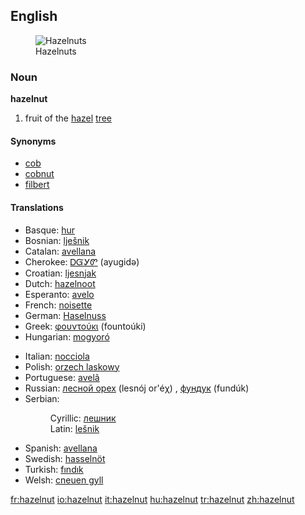 ==English==
[[Image:Hazelnuts.jpg|thumb|Hazelnuts]]
===Noun===
'''hazelnut'''

# fruit of the [[hazel]] [[tree]]

====Synonyms====
*[[cob]]
*[[cobnut]]
*[[filbert]]

====Translations====
{{top}}
*Basque: [[hur]]
*Bosnian: [[lješnik#Bosnian|lješnik]] {{m}}
*Catalan: [[avellana]] {{f}}
*Cherokee: [[ᎠᏳᎩᏛ]] (ayugidǝ)
*Croatian: [[ljesnjak]]
*Dutch: [[hazelnoot]] {{f}}
*Esperanto: [[avelo]]
*French: [[noisette]] {{f}}
*German: [[Haselnuss]] {{f}}
*Greek: [[φουντούκι]] (fountoúki) {{n}}
*Hungarian: [[mogyoró]]
{{mid}}
*Italian: [[nocciola]] {{f}}
*Polish: [[orzech laskowy]] {{m}}
*Portuguese: [[avelã]] {{f}}
*Russian: [[лесной орех]] (lesnój or'éχ) {{m}}, [[фундук]] (fundúk) {{m}}
*Serbian:
*:Cyrillic: [[лешник#Serbian|лешник]] {{m}}
*:Latin: [[lešnik#Serbian|lešnik]] {{m}}
*Spanish: [[avellana]] {{f}}
*Swedish: [[hasselnöt]] {{c}}
*Turkish: [[fındık]] 
*Welsh: [[cneuen gyll]] {{f}}
{{bottom}}

[[fr:hazelnut]]
[[io:hazelnut]]
[[it:hazelnut]]
[[hu:hazelnut]]
[[tr:hazelnut]]
[[zh:hazelnut]]
